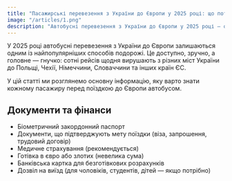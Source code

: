 ```yaml
---
title: "Пасажирські перевезення з України до Європи у 2025 році: що потрібно знати"
image: "/articles/1.png"
description: "Автобусні перевезення з України до Європи у 2025 році — основна інформація для пасажирів."
---
```



У 2025 році автобусні перевезення з України до Європи залишаються одним із найпопулярніших способів подорожі. Це доступно, зручно, а головне — гнучко: сотні рейсів щодня вирушають з різних міст України до Польщі, Чехії, Німеччини, Словаччини та інших країн ЄС.

У цій статті ми розглянемо основну інформацію, яку варто знати кожному пасажиру перед поїздкою до Європи автобусом.

## Документи та фінанси

- Біометричний закордонний паспорт
- Документи, що підтверджують мету поїздки (віза, запрошення, трудовий договір)
- Медичне страхування (рекомендується)
- Готівка в євро або злотих (невелика сума)
- Банківська картка для безготівкових розрахунків
- Дозвіл на виїзд (для чоловіків, студентів, дітей — якщо потрібно)
